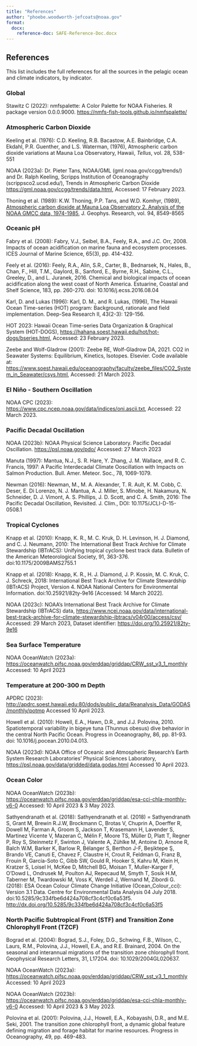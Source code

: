 ```yaml
---
title: "References"
author: "phoebe.woodworth-jefcoats@noaa.gov"
format:
  docx:
    reference-doc: SAFE-Reference-Doc.docx
---
```


## References
This list includes the full references for all the sources in the pelagic ocean and climate indicators, by indicator.

### Global
Stawitz C (2022): nmfspalette: A Color Palette for NOAA Fisheries. R package version 0.0.0.9000. <https://nmfs-fish-tools.github.io/nmfspalette/>

### Atmospheric Carbon Dioxide
Keeling et al. (1976): C.D. Keeling, R.B. Bacastow, A.E. Bainbridge, C.A. Ekdahl, P.R. Guenther, and L.S. Waterman, (1976), Atmospheric carbon dioxide variations at Mauna Loa Observatory, Hawaii, *Tellus*, vol. 28, 538-551

NOAA (2023a): Dr. Pieter Tans, NOAA/GML (gml.noaa.gov/ccgg/trends/) and Dr. Ralph Keeling, Scripps Institution of Oceanography (scrippsco2.ucsd.edu/), Trends in Atmospheric Carbon Dioxide <https://gml.noaa.gov/ccgg/trends/data.html>, Accessed: 17 February 2023.

Thoning et al. (1989): K.W. Thoning, P.P. Tans, and W.D. Komhyr, (1989), [Atmospheric carbon dioxide at Mauna Loa Observatory 2. Analysis of the NOAA GMCC data, 1974-1985](https://gml.noaa.gov/publications/showpub.php?pubid=2828), J. Geophys. Research, vol. 94, 8549-8565

### Oceanic pH
Fabry et al. (2008): Fabry, V.J., Seibel, B.A., Feely, R.A., and J.C. Orr, 2008. Impacts of ocean acidification on marine fauna and ecosystem processes. ICES Journal of Marine Science, 65(3), pp. 414-432.

Feely et al. (2016): Feely, R.A., Alin, S.R., Carter, B., Bednarsek, N., Hales, B., Chan, F., Hill, T.M., Gaylord, B., Sanford, E., Byrne, R.H., Sabine, C.L., Greeley, D., and L. Juranek, 2016. Chemical and biological impacts of ocean acidification along the west coast of North America. Estuarine, Coastal and Shelf Science, 183, pp. 260-270. doi: 10.1016/j.ecss.2016.08.04

Karl, D. and Lukas (1996): Karl, D. M., and R. Lukas, (1996), The Hawaii Ocean Time-series (HOT) program: Background,
rationale and field implementation. Deep-Sea Research II, 43(2-3): 129-156.

HOT 2023: Hawaii Ocean Time-series Data Organization & Graphical System (HOT-DOGS), <https://hahana.soest.hawaii.edu/hot/hot-dogs/bseries.html>, Accessed: 23 February 2023.

Zeebe and Wolf-Gladrow (2001): Zeebe RE, Wolf-Gladrow DA, 2021. CO2 in Seawater Systems: Equilibrium, Kinetics, Isotopes. Elsevier. Code available at: <https://www.soest.hawaii.edu/oceanography/faculty/zeebe_files/CO2_System_in_Seawater/csys.html>, Accessed: 21 March 2023.

### El Niño - Southern Oscillation
NOAA CPC (2023): <https://www.cpc.ncep.noaa.gov/data/indices/oni.ascii.txt>, Accessed: 22 March 2023.

### Pacific Decadal Oscillation
NOAA (2023b): NOAA Physical Science Laboratory. Pacific Decadal Oscillation. <https://psl.noaa.gov/pdo/> Accessed: 27 March 2023

Manuta (1997): Mantua, N.J., S. R. Hare, Y. Zhang, J. M. Wallace, and R. C. Francis, 1997: A Pacific Interdecadal Climate Ooscillation with Impacts on Salmon Production. Bull. Amer. Meteor. Soc., 78, 1069-1079. 

Newman (2016): Newman, M., M. A. Alexander, T. R. Ault, K. M. Cobb, C. Deser, E. Di Lorenzo, N. J. Mantua, A. J. Miller, S. Minobe, H. Nakamura, N. Schneider, D. J. Vimont, A. S. Phillips, J. D. Scott, and C. A. Smith, 2016: The Pacific Decadal Oscillation, Revisited. J. Clim., DOI: 10.1175/JCLI-D-15-0508.1

### Tropical Cyclones
Knapp et al. (2010): Knapp, K. R., M. C. Kruk, D. H. Levinson, H. J. Diamond, and C. J. Neumann, 2010: The International Best Track Archive for Climate Stewardship (IBTrACS): Unifying tropical cyclone best track data. Bulletin of the American Meteorological Society, 91, 363-376. doi:10.1175/2009BAMS2755.1

Knapp et al. (2018): Knapp, K. R., H. J. Diamond, J. P. Kossin, M. C. Kruk, C. J. Schreck, 2018: International Best Track Archive for Climate Stewardship (IBTrACS) Project, Version 4. NOAA National Centers for Environmental Information. doi:10.25921/82ty-9e16 [Accessed: 14 March 2022].

NOAA (2023c): NOAA's International Best Track Archive for Climate Stewardship (IBTrACS) data, <https://www.ncei.noaa.gov/data/international-best-track-archive-for-climate-stewardship-ibtracs/v04r00/access/csv/> Accessed: 29 March 2023, Dataset identifier: <https://doi.org/10.25921/82ty-9e16>

### Sea Surface Temperature
NOAA OceanWatch (2023a): <https://oceanwatch.pifsc.noaa.gov/erddap/griddap/CRW_sst_v3_1_monthly> Accessed: 10 April 2023

### Temperature at 200-300 m Depth
APDRC (2023): <http://apdrc.soest.hawaii.edu:80/dods/public_data/Reanalysis_Data/GODAS/monthly/potmp> Accessed 10 April 2023. 

Howell et al. (2010): Howell, E.A., Hawn, D.R., and J.J. Polovina, 2010. Spatiotemporal variability in bigeye tuna (Thunnus obesus) dive behavior in the central North Pacific Ocean. Progress in Oceanography, 86, pp. 81-93. doi: 10.1016/j.pocean.2010.04.013.

NOAA (2023d): NOAA Office of Oceanic and Atmospheric Research’s Earth System Research Laboratories’ Physical Sciences Laboratory, <https://psl.noaa.gov/data/gridded/data.godas.html> Accessed 10 April 2023.

### Ocean Color
NOAA OceanWatch (2023b): <https://oceanwatch.pifsc.noaa.gov/erddap/griddap/esa-cci-chla-monthly-v6-0> Accessed: 10 April 2023 & 3 May 2023.

Sathyendranath et al. (2018): Sathyendranath et al. (2018) =  Sathyendranath S, Grant M, Brewin R.J.W, Brockmann C, Brotas V, Chuprin A, Doerffer R, Dowell M, Farman A, Groom S, Jackson T, Krasemann H, Lavender S, Martinez Vicente V, Mazeran C, Mélin F, Moore TS, Müller D, Platt T, Regner P, Roy S, Steinmetz F, Swinton J, Valente A, Zühlke M, Antoine D, Arnone R, Balch W.M, Barker K, Barlow R, Bélanger S, Berthon J-F, Beşiktepe Ş, Brando VE, Canuti E, Chavez F, Claustre H, Crout R, Feldman G, Franz B, Frouin R, García-Soto C, Gibb SW, Gould R, Hooker S, Kahru M, Klein H, Kratzer S, Loisel H, McKee D, Mitchell BG, Moisan T, Muller-Karger F, O'Dowd L, Ondrusek M, Poulton AJ, Repecaud M, Smyth T, Sosik H.M, Taberner M, Twardowski M, Voss K, Werdell J, Wernand M, Zibordi G. (2018): ESA Ocean Colour Climate Change Initiative (Ocean_Colour_cci): Version 3.1 Data. Centre for Environmental Data Analysis 04 July 2018. doi:10.5285/9c334fbe6d424a708cf3c4cf0c6a53f5. <http://dx.doi.org/10.5285/9c334fbe6d424a708cf3c4cf0c6a53f5>

### North Pacific Subtropical Front (STF) and Transition Zone Chlorophyll Front (TZCF)
Bograd et al. (2004): Bograd, S.J., Foley, D.G., Schwing, F.B., Wilson, C., Laurs, R.M., Polovina, J.J., Howell, E.A., and R.E. Brainard, 2004. On the seasonal and interannual migrations of the transition zone chlorophyll front. Geophysical Research Letters, 31, L17204. doi: 10.1029/2004GL020637.

NOAA OceanWatch (2023a): <https://oceanwatch.pifsc.noaa.gov/erddap/griddap/CRW_sst_v3_1_monthly> Accessed: 10 April 2023

NOAA OceanWatch (2023b): <https://oceanwatch.pifsc.noaa.gov/erddap/griddap/esa-cci-chla-monthly-v6-0> Accessed: 10 April 2023 & 3 May 2023.

Polovina et al. (2001): Polovina, J.J., Howell, E.A., Kobayashi, D.R., and M.E. Seki, 2001. The transition zone chlorophyll front, a dynamic global feature defining migration and forage habitat for marine resources. Progress in Oceanography, 49, pp. 469-483.

